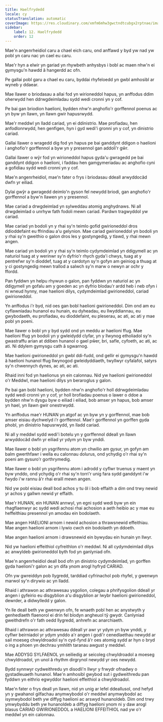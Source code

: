 ```yaml
---
title: Haelfrydedd
locale: cy
statusTranslation: automatic
coverImage: https://res.cloudinary.com/xmfm6mhw3gwctndtcubgx2rptnae/image/upload/v1740337243/small_cover_educacion_fundamental_a051170f1c.webp
sidebar:
    label: 12. Haelfrydedd
    order: 12
---
```

Mae'n angenrheidiol caru a chael eich caru, ond anffawd y byd yw nad yw pobl yn caru nac yn cael eu caru.

Mae'r hyn a elwir yn gariad yn rhywbeth anhysbys i bobl ac maen nhw'n ei gymysgu'n hawdd â hangerdd ac ofn.

Pe gallai pobl garu a chael eu caru, byddai rhyfeloedd yn gwbl amhosibl ar wyneb y ddaear.

Mae llawer o briodasau a allai fod yn wirioneddol hapus, yn anffodus ddim oherwydd hen ddrwgdeimladau sydd wedi cronni yn y cof.

Pe bai gan briodion haelioni, bydden nhw'n anghofio'r gorffennol poenus ac yn byw yn llawn, yn llawn gwir hapusrwydd.

Mae'r meddwl yn lladd cariad, yn ei ddinistrio. Mae profiadau, hen anfodlonrwydd, hen genfigen, hyn i gyd wedi'i gronni yn y cof, yn dinistrio cariad.

Gallai llawer o wragedd dig fod yn hapus pe bai ganddynt ddigon o haelioni i anghofio'r gorffennol a byw yn y presennol gan addoli'r gŵr.

Gallai llawer o wŷr fod yn wirioneddol hapus gyda'u gwragedd pe bai ganddynt ddigon o haelioni, i faddau hen gamgymeriadau ac anghofio cyni a gofidiau sydd wedi cronni yn y cof.

Mae'n angenrheidiol, mae'n fater o frys i briodasau ddeall arwyddocâd dwfn yr eiliad.

Dylai gwŷr a gwragedd deimlo'n gyson fel newydd briodi, gan anghofio'r gorffennol a byw'n llawen yn y presennol.

Mae cariad a drwgdeimlad yn sylweddau atomig anghydnaws. Ni all drwgdeimlad o unrhyw fath fodoli mewn cariad. Pardwn tragwyddol yw cariad.

Mae cariad yn bodoli yn y rhai sy'n teimlo gofid gwirioneddol dros ddioddefaint eu ffrindiau a'u gelynion. Mae cariad gwirioneddol yn bodoli yn y rhai sy'n gweithio o galon dros les y gostyngedig, y tlawd, y rhai mewn angen.

Mae cariad yn bodoli yn y rhai sy'n teimlo cydymdeimlad yn ddigymell ac yn naturiol tuag at y werinwr sy'n dyfrio'r rhych gyda'i chwys, tuag at y pentrefwr sy'n dioddef, tuag at y cardotyn sy'n gofyn am geiniog a thuag at y ci gostyngedig mewn trallod a salwch sy'n marw o newyn ar ochr y ffordd.

Pan fyddwn yn helpu rhywun o galon, pan fyddwn yn naturiol ac yn ddigymell yn gofalu am y goeden ac yn dyfrio blodau'r ardd heb i neb ofyn i ni wneud hynny, mae haelioni dilys, cydymdeimlad gwirioneddol, cariad gwirioneddol.

Yn anffodus i'r byd, nid oes gan bobl haelioni gwirioneddol. Dim ond am eu cyflawniadau hunanol eu hunain, eu dyheadau, eu llwyddiannau, eu gwybodaeth, eu profiadau, eu dioddefaint, eu pleserau, ac ati, ac ati y mae pobl yn poeni.

Mae llawer o bobl yn y byd sydd ond yn meddu ar haelioni ffug. Mae haelioni ffug yn bodoli yn y gwleidydd clyfar, yn y llwynog etholiadol sy'n gwastraffu arian at ddiben hunanol o gael pŵer, bri, safle, cyfoeth, ac ati, ac ati. Ni ddylem gymysgu cath â sgwarnog.

Mae haelioni gwirioneddol yn gwbl ddi-fudd, ond gellir ei gymysgu'n hawdd â haelioni hunanol ffug llwynogod gwleidyddiaeth, twyllwyr cyfalafol, satyrs sy'n chwennych dynes, ac ati, ac ati.

Rhaid inni fod yn haelionus yn ein calonnau. Nid yw haelioni gwirioneddol o'r Meddwl, mae haelioni dilys yn beraroglus y galon.

Pe bai gan bobl haelioni, bydden nhw'n anghofio'r holl ddrwgdeimladau sydd wedi cronni yn y cof, yr holl brofiadau poenus o lawer o ddoe a bydden nhw'n dysgu byw o eiliad i eiliad, bob amser yn hapus, bob amser yn hael, yn llawn gwir onestrwydd.

Yn anffodus mae'r HUNAN yn atgof ac yn byw yn y gorffennol, mae bob amser eisiau dychwelyd i'r gorffennol. Mae'r gorffennol yn gorffen gyda phobl, yn dinistrio hapusrwydd, yn lladd cariad.

Ni all y meddwl sydd wedi'i botelu yn y gorffennol ddeall yn llawn arwyddocâd dwfn yr eiliad yr ydym yn byw ynddi.

Mae llawer o bobl yn ysgrifennu atom yn chwilio am gysur, yn gofyn am balm gwerthfawr i wella eu calonnau dolurus, ond ychydig o'r rhai sy'n poeni am gysuro'r gorthrymedig.

Mae llawer o bobl yn ysgrifennu atom i adrodd y cyflwr truenus y maent yn byw ynddo, ond ychydig o'r rhai sy'n torri'r unig fara sydd ganddynt i'w fwydo i'w rannu â'r rhai eraill mewn angen.

Nid yw pobl eisiau deall bod achos y tu ôl i bob effaith a dim ond trwy newid yr achos y gallwn newid yr effaith.

Mae'r HUNAN, ein HUNAN annwyl, yn egni sydd wedi byw yn ein rhagflaenwyr ac sydd wedi achosi rhai achosion a aeth heibio ac y mae eu heffeithiau presennol yn amodau ein bodolaeth.

Mae angen HAELIONI arnom i newid achosion a thrawsnewid effeithiau. Mae angen haelioni arnom i lywio cwch ein bodolaeth yn ddoeth.

Mae angen haelioni arnom i drawsnewid ein bywydau ein hunain yn llwyr.

Nid yw haelioni effeithiol cyfreithlon o'r meddwl. Ni all cydymdeimlad dilys ac anwyldeb gwirioneddol byth fod yn ganlyniad ofn.

Mae'n angenrheidiol deall bod ofn yn dinistrio cydymdeimlad, yn gorffen gyda haelioni'r galon ac yn difa ynom arogl hyfryd CARIAD.

Ofn yw gwreiddyn pob llygredd, tarddiad cyfrinachol pob rhyfel, y gwenwyn marwol sy'n dirywio ac yn lladd.

Rhaid i athrawon ac athrawesau ysgolion, colegau a phrifysgolion ddeall yr angen i gyfeirio eu disgyblion a'u disgyblion ar lwybr haelioni gwirioneddol, dewrder, a didwylledd y galon.

Yn lle deall beth yw gwenwyn ofn, fe wnaeth pobl hen ac anystwyth y genhedlaeth flaenorol ei drin fel blodyn angheuol tŷ gwydr. Canlyniad gweithdrefn o'r fath oedd llygredd, anhrefn ac anarchiaeth.

Rhaid i athrawon ac athrawesau ddeall yr awr yr ydym yn byw ynddi, y cyflwr beirniadol yr ydym ynddo a'r angen i godi'r cenedlaethau newydd ar sail moeseg chwyldroadol sy'n cyd-fynd â'r oes atomig sydd ar hyn o bryd o ing a phoen yn dechrau ymhlith taranau awgust y meddwl.

Mae ADDYSG SYLFAENOL yn seiliedig ar seicoleg chwyldroadol a moeseg chwyldroadol, yn unol â rhythm dirgrynol newydd yr oes newydd.

Bydd synnwyr cydweithredu yn disodli'n llwyr y frwydr ofnadwy o gystadleuaeth hunanol. Mae'n amhosibl gwybod sut i gydweithredu pan fyddwn yn eithrio egwyddor haelioni effeithiol a chwyldroadol.

Mae'n fater o frys deall yn llawn, nid yn unig ar lefel ddeallusol, ond hefyd yn y gwahanol gilfachau anymwybodol o'r meddwl anymwybodol ac isymwybodol beth yw diffyg haelioni ac arswyd hunanoldeb. Dim ond trwy ymwybyddu beth yw hunanoldeb a diffyg haelioni ynom ni y daw arogl blasus CARIAD GWIRIONEDDOL a HAELIONI EFFEITHIOL nad yw o'r meddwl yn ein calonnau.


